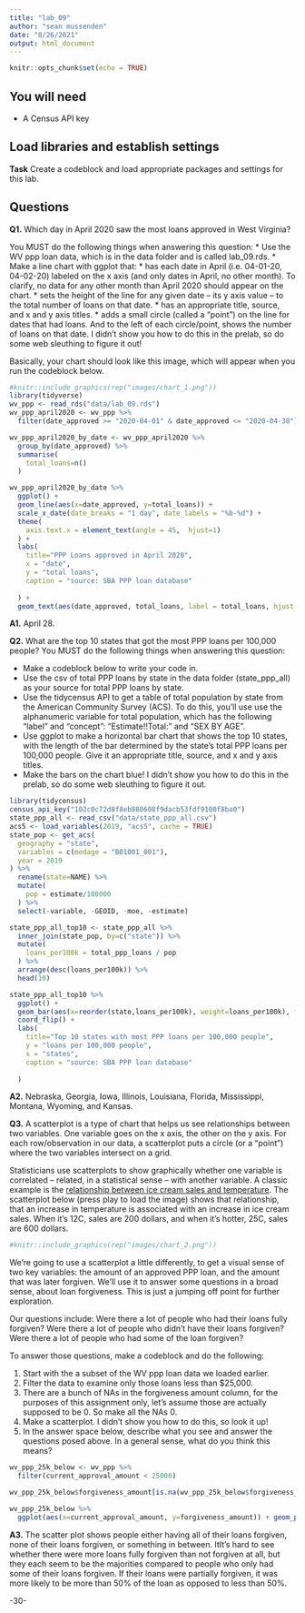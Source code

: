 ```yaml
---
title: "lab_09"
author: "sean mussenden"
date: "8/26/2021"
output: html_document
---
```


```r
knitr::opts_chunk$set(echo = TRUE)
```

## You will need

* A Census API key

## Load libraries and establish settings

**Task** Create a codeblock and load appropriate packages and settings for this lab.

## Questions

**Q1.** Which day in April 2020 saw the most loans approved in West Virginia? 

You MUST do the following things when answering this question:
* Use the WV ppp loan data, which is in the data folder and is called lab_09.rds.
* Make a line chart with ggplot that:
  * has each date in April (i.e. 04-01-20, 04-02-20) labeled on the x axis (and only dates in April, no other month). To clarify, no data for any other month than April 2020 should appear on the chart. 
  * sets the height of the line for any given date -- its y axis value -- to the total number of loans on that date.
  * has an appropriate title, source, and x and y axis titles. 
  * adds a small circle (called a "point") on the line for dates that had loans. And to the left of each circle/point, shows the number of loans on that date.  I didn't show you how to do this in the prelab, so do some web sleuthing to figure it out! 

Basically, your chart should look like this image, which will appear when you run the codeblock below. 

```r
#knitr::include_graphics(rep("images/chart_1.png"))
library(tidyverse)
wv_ppp <- read_rds("data/lab_09.rds")
wv_ppp_april2020 <- wv_ppp %>% 
  filter(date_approved >= "2020-04-01" & date_approved <= "2020-04-30")

wv_ppp_april2020_by_date <- wv_ppp_april2020 %>%
  group_by(date_approved) %>%
  summarise(
    total_loans=n()
  )

wv_ppp_april2020_by_date %>% 
  ggplot() +
  geom_line(aes(x=date_approved, y=total_loans)) +
  scale_x_date(date_breaks = "1 day", date_labels = "%b-%d") +
  theme(
    axis.text.x = element_text(angle = 45,  hjust=1)
  ) +
  labs(
    title="PPP Loans approved in April 2020",
    x = "date",
    y = "total loans",
    caption = "source: SBA PPP loan database"
    
  ) +
  geom_text(aes(date_approved, total_loans, label = total_loans, hjust = "right"))
```
**A1.** April 28.

**Q2.** What are the top 10 states that got the most PPP loans per 100,000 people? You MUST do the following things when answering this question:

* Make a codeblock below to write your code in.
* Use the csv of total PPP loans by state in the data folder (state_ppp_all) as your source for total PPP loans by state.  
* Use the tidycensus API to get a table of total population by state from the American Community Survey (ACS). To do this, you'll use use the alphanumeric variable for total population, which has the following "label" and "concept": "Estimate!!Total:" and "SEX BY AGE".  
* Use ggplot to make a horizontal bar chart that shows the top 10 states, with the length of the bar determined by the state's total PPP loans per 100,000 people. Give it an appropriate title, source, and x and y axis titles. 
* Make the bars on the chart blue! I didn't show you how to do this in the prelab, so do some web sleuthing to figure it out. 

```r
library(tidycensus)
census_api_key("102c0c72d8f8eb880608f9dacb53fdf9100f8ba0")
state_ppp_all <- read_csv("data/state_ppp_all.csv")
acs5 <- load_variables(2019, "acs5", cache = TRUE)
state_pop <- get_acs(
  geography = "state",
  variables = c(medage = "B01001_001"),
  year = 2019
) %>% 
  rename(state=NAME) %>% 
  mutate(
    pop = estimate/100000
  ) %>% 
  select(-variable, -GEOID, -moe, -estimate)

state_ppp_all_top10 <- state_ppp_all %>% 
  inner_join(state_pop, by=c("state")) %>%
  mutate(
    loans_per100k = total_ppp_loans / pop
  ) %>% 
  arrange(desc(loans_per100k)) %>% 
  head(10)

state_ppp_all_top10 %>%
  ggplot() +
  geom_bar(aes(x=reorder(state,loans_per100k), weight=loans_per100k), fill="blue") +
  coord_flip() +
  labs(
    title="Top 10 states with most PPP loans per 100,000 people",
    y = "loans per 100,000 people",
    x = "states",
    caption = "source: SBA PPP loan database"
    
  ) 

```

**A2.** Nebraska, Georgia, Iowa, Illinois, Louisiana, Florida, Mississippi, Montana, Wyoming, and Kansas.

**Q3.**  A scatterplot is a type of chart that helps us see relationships between two variables. One variable goes on the x axis, the other on the y axis.  For each row/observation in our data, a scatterplot puts a circle (or a "point") where the two variables intersect on a grid. 

Statisticians use scatterplots to show graphically whether one variable is correlated -- related, in a statistical sense -- with another variable.  A classic example is the [relationship between ice cream sales and temperature](https://www.mathsisfun.com/data/scatter-xy-plots.html).  The scatterplot below (press play to load the image) shows that relationship, that an increase in temperature is associated with an increase in ice cream sales. When it's 12C, sales are 200 dollars, and when it's hotter, 25C, sales are 600 dollars.

```r
#knitr::include_graphics(rep("images/chart_2.png"))

```

We're going to use a scatterplot a little differently, to get a visual sense of two key variables: the amount of an approved PPP loan, and the amount that was later forgiven. We'll use it to answer some questions in a broad sense, about loan forgiveness.  This is just a jumping off point for further exploration. 

Our questions include: Were there a lot of people who had their loans fully forgiven?  Were there a lot of people who didn't have their loans forgiven? Were there a lot of people who had some of the loan forgiven? 

To answer those questions, make a codeblock and do the following:

1. Start with the a subset of the WV ppp loan data we loaded earlier.
2. Filter the data to examine only those loans less than $25,000.
3. There are a bunch of NAs in the forgiveness amount column, for the purposes of this assignment only, let's assume those are actually supposed to be 0. So make all the NAs 0. 
4. Make a scatterplot. I didn't show you how to do this, so look it up! 
5. In the answer space below, describe what you see and answer the questions posed above.  In a general sense, what do you think this means?

```r
wv_ppp_25k_below <- wv_ppp %>% 
  filter(current_approval_amount < 25000)

wv_ppp_25k_below$forgiveness_amount[is.na(wv_ppp_25k_below$forgiveness_amount)] <- 0

wv_ppp_25k_below %>% 
  ggplot(aes(x=current_approval_amount, y=forgiveness_amount)) + geom_point()

```

**A3.**  The scatter plot shows people either having all of their loans forgiven, none of their loans forgiven, or something in between. ItIt's hard to see whether there were more loans fully forgiven than not forgiven at all, but they each seem to be the majorities compared to people who only had some of their loans forgiven. If their loans were partially forgiven, it was more likely to be more than 50% of the loan as opposed to less than 50%.


-30-

